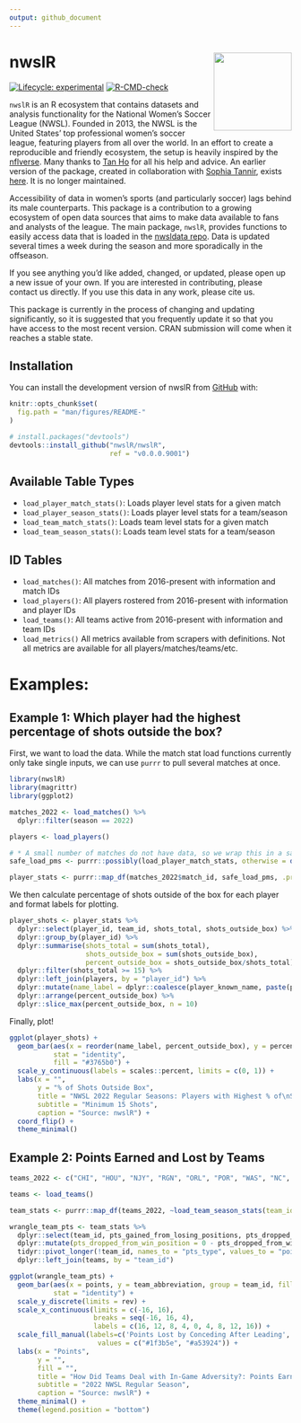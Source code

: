 ```yaml
---
output: github_document
---
```


<!-- README.md is generated from README.Rmd. Please edit that file -->

# nwslR <img src='man/figures/nwslR.png' align="right" height="139" />

<!-- badges: start -->
[![Lifecycle: experimental](https://img.shields.io/badge/lifecycle-experimental-orange.svg)](https://www.tidyverse.org/lifecycle/#experimental) [![R-CMD-check](https://github.com/nwslR/nwslR/actions/workflows/R-CMD-check.yaml/badge.svg)](https://github.com/nwslR/nwslR/actions/workflows/R-CMD-check.yaml)
<!-- badges: end -->

`nwslR` is an R ecosystem that contains datasets and analysis functionality for the National Women’s Soccer League (NWSL). Founded in 2013, the NWSL is the United States’ top professional women’s soccer league, featuring players from all over the world. In an effort to create a reproducible and friendly ecosystem, the setup is heavily inspired by the [nflverse](https://github.com/nflverse). Many thanks to [Tan Ho](https://github.com/tanho63) for all his help and advice. An earlier version of the package, created in collaboration with [Sophia Tannir](https://github.com/sophiatannir), exists [here](https://github.com/adror1/nwslR). It is no longer maintained. 


Accessibility of data in women's sports (and particularly soccer) lags behind its male counterparts. This package is a contribution to a growing ecosystem of open data sources that aims to make data available to fans and analysts of the league. The main package, `nwslR`, provides functions to easily access data that is loaded in the [nwsldata repo](https://github.com/nwslR/nwsldata). Data is updated several times a week during the season and more sporadically in the offseason. 

If you see anything you'd like added, changed, or updated, please open up a new issue of your own. If you are interested in contributing, please contact us directly. If you use this data in any work, please cite us. 

This package is currently in the process of changing and updating significantly, so it is suggested that you frequently update it so that you have access to the most recent version. CRAN submission will come when it reaches a stable state. 


## Installation

You can install the development version of nwslR from [GitHub](https://github.com/) with:

```r
knitr::opts_chunk$set(
  fig.path = "man/figures/README-"
)
```

``` r
# install.packages("devtools")
devtools::install_github("nwslR/nwslR", 
                         ref = "v0.0.0.9001")
```

## Available Table Types

- `load_player_match_stats()`: Loads player level stats for a given match
- `load_player_season_stats()`: Loads player level stats for a team/season
- `load_team_match_stats()`: Loads team level stats for a given match
- `load_team_season_stats()`: Loads team level stats for a team/season

## ID Tables

- `load_matches()`: All matches from 2016-present with information and match IDs
- `load_players()`: All players rostered from 2016-present with information and player IDs
- `load_teams()`: All teams active from 2016-present with information and team IDs
- `load_metrics()` All metrics available from scrapers with definitions. Not all metrics are available
for all players/matches/teams/etc.

# Examples:

## Example 1: Which player had the highest percentage of shots outside the box? 

First, we want to load the data. While the match stat load functions currently only take single
inputs, we can use `purrr` to pull several matches at once. 

```r
library(nwslR)
library(magrittr)
library(ggplot2)
```

```r
matches_2022 <- load_matches() %>%
  dplyr::filter(season == 2022)

players <- load_players()

# * A small number of matches do not have data, so we wrap this in a safe call to ensure this runs without error 
safe_load_pms <- purrr::possibly(load_player_match_stats, otherwise = data.frame())

player_stats <- purrr::map_df(matches_2022$match_id, safe_load_pms, .progress = TRUE)
```

We then calculate percentage of shots outside of the box for each player and format labels for plotting. 
```r
player_shots <- player_stats %>%
  dplyr::select(player_id, team_id, shots_total, shots_outside_box) %>%
  dplyr::group_by(player_id) %>%
  dplyr::summarise(shots_total = sum(shots_total), 
                   shots_outside_box = sum(shots_outside_box), 
                   percent_outside_box = shots_outside_box/shots_total) %>%
  dplyr::filter(shots_total >= 15) %>%
  dplyr::left_join(players, by = "player_id") %>%
  dplyr::mutate(name_label = dplyr::coalesce(player_known_name, paste(player_short_first_name, player_short_last_name, sep = " "))) %>%
  dplyr::arrange(percent_outside_box) %>%
  dplyr::slice_max(percent_outside_box, n = 10)
```

Finally, plot!
```r
ggplot(player_shots) + 
  geom_bar(aes(x = reorder(name_label, percent_outside_box), y = percent_outside_box), 
           stat = "identity", 
           fill = "#3765b0") +
  scale_y_continuous(labels = scales::percent, limits = c(0, 1)) + 
  labs(x = "", 
       y = "% of Shots Outside Box", 
       title = "NWSL 2022 Regular Seasons: Players with Highest % of\nShots Outside of Box", 
       subtitle = "Minimum 15 Shots", 
       caption = "Source: nwslR") + 
  coord_flip() + 
  theme_minimal()
```

## Example 2: Points Earned and Lost by Teams

```r
teams_2022 <- c("CHI", "HOU", "NJY", "RGN", "ORL", "POR", "WAS", "NC", "KCC", "LOU", "LA", "SD")

teams <- load_teams()

team_stats <- purrr::map_df(teams_2022, ~load_team_season_stats(team_id = .x, season = "2022"), .progress = TRUE)
```

```r
wrangle_team_pts <- team_stats %>%
  dplyr::select(team_id, pts_gained_from_losing_positions, pts_dropped_from_win_position) %>%
  dplyr::mutate(pts_dropped_from_win_position = 0 - pts_dropped_from_win_position) %>%
  tidyr::pivot_longer(!team_id, names_to = "pts_type", values_to = "points") %>%
  dplyr::left_join(teams, by = "team_id")
```

```r
ggplot(wrangle_team_pts) + 
  geom_bar(aes(x = points, y = team_abbreviation, group = team_id, fill = pts_type), 
           stat = "identity") + 
  scale_y_discrete(limits = rev) + 
  scale_x_continuous(limits = c(-16, 16), 
                     breaks = seq(-16, 16, 4), 
                     labels = c(16, 12, 8, 4, 0, 4, 8, 12, 16)) +
  scale_fill_manual(labels=c('Points Lost by Conceding After Leading', 'Points Earned by Winning from Behind'), 
                      values = c("#1f3b5e", "#a53924")) +
  labs(x = "Points", 
       y = "", 
       fill = "", 
       title = "How Did Teams Deal with In-Game Adversity?: Points Earned/Lost By Teams ", 
       subtitle = "2022 NWSL Regular Season", 
       caption = "Source: nwslR") +
  theme_minimal() +
  theme(legend.position = "bottom")
```

